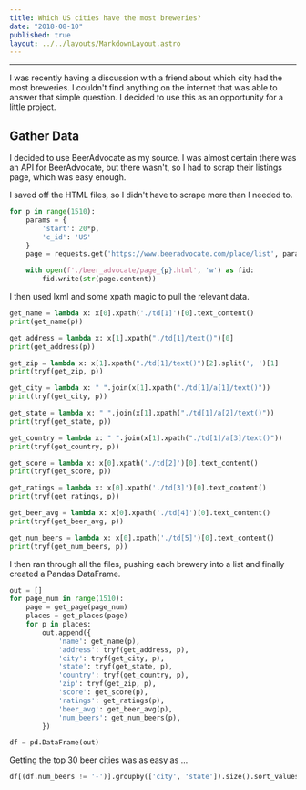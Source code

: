 ```yaml
---
title: Which US cities have the most breweries?
date: "2018-08-10"
published: true
layout: ../../layouts/MarkdownLayout.astro
---
```



<MapViewer client:load />
<SimpleTable client:load />

---

I was recently having a discussion with a friend about which city had the most breweries. I couldn't find anything on the internet that was able to answer that simple question. I decided to use this as an opportunity for a little project.

## Gather Data

I decided to use BeerAdvocate as my source. I was almost certain there was an API for BeerAdvocate, but there wasn't, so I had to scrap their listings page, which was easy enough.

I saved off the HTML files, so I didn't have to scrape more than I needed to.

```python
for p in range(1510):
    params = {
        'start': 20*p,
        'c_id': 'US'
    }
    page = requests.get('https://www.beeradvocate.com/place/list', params=params)

    with open(f'./beer_advocate/page_{p}.html', 'w') as fid:
        fid.write(str(page.content))
```

I then used lxml and some xpath magic to pull the relevant data.

```python
get_name = lambda x: x[0].xpath('./td[1]')[0].text_content()
print(get_name(p))

get_address = lambda x: x[1].xpath("./td[1]/text()")[0]
print(get_address(p))

get_zip = lambda x: x[1].xpath("./td[1]/text()")[2].split(', ')[1]
print(tryf(get_zip, p))

get_city = lambda x: " ".join(x[1].xpath("./td[1]/a[1]/text()"))
print(tryf(get_city, p))

get_state = lambda x: " ".join(x[1].xpath("./td[1]/a[2]/text()"))
print(tryf(get_state, p))

get_country = lambda x: " ".join(x[1].xpath("./td[1]/a[3]/text()"))
print(tryf(get_country, p))

get_score = lambda x: x[0].xpath('./td[2]')[0].text_content()
print(tryf(get_score, p))

get_ratings = lambda x: x[0].xpath('./td[3]')[0].text_content()
print(tryf(get_ratings, p))

get_beer_avg = lambda x: x[0].xpath('./td[4]')[0].text_content()
print(tryf(get_beer_avg, p))

get_num_beers = lambda x: x[0].xpath('./td[5]')[0].text_content()
print(tryf(get_num_beers, p))
```

I then ran through all the files, pushing each brewery into a list and finally created a Pandas DataFrame.

```python
out = []
for page_num in range(1510):
    page = get_page(page_num)
    places = get_places(page)
    for p in places:
        out.append({
            'name': get_name(p),
            'address': tryf(get_address, p),
            'city': tryf(get_city, p),
            'state': tryf(get_state, p),
            'country': tryf(get_country, p),
            'zip': tryf(get_zip, p),
            'score': get_score(p),
            'ratings': get_ratings(p),
            'beer_avg': get_beer_avg(p),
            'num_beers': get_num_beers(p),
        })

df = pd.DataFrame(out)
```

Getting the top 30 beer cities was as easy as ...

```python
df[(df.num_beers != '-')].groupby(['city', 'state']).size().sort_values(ascending=False).head(30)
```
